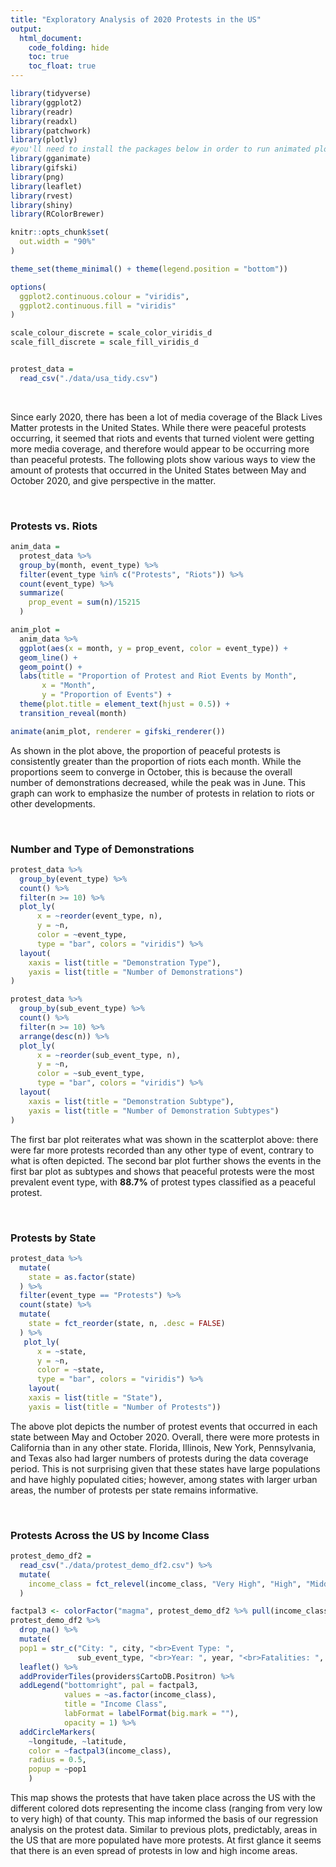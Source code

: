 ```yaml
---
title: "Exploratory Analysis of 2020 Protests in the US"
output: 
  html_document:
    code_folding: hide
    toc: true
    toc_float: true
---
```


```r
library(tidyverse)
library(ggplot2)
library(readr)
library(readxl)
library(patchwork)
library(plotly)
#you'll need to install the packages below in order to run animated plots or knit
library(gganimate)
library(gifski)
library(png)
library(leaflet)
library(rvest)
library(shiny)
library(RColorBrewer)

knitr::opts_chunk$set(
  out.width = "90%"
)

theme_set(theme_minimal() + theme(legend.position = "bottom"))

options(
  ggplot2.continuous.colour = "viridis",
  ggplot2.continuous.fill = "viridis"
)

scale_colour_discrete = scale_color_viridis_d
scale_fill_discrete = scale_fill_viridis_d


protest_data =
  read_csv("./data/usa_tidy.csv")
```

<style type="text/css">

h1.title {
  text-align: center;
}

</style>

&nbsp;

Since early 2020, there has been a lot of media coverage of the Black Lives Matter protests in the United States. While there were peaceful protests occurring, it seemed that riots and events that turned violent were getting more media coverage, and therefore would appear to be occurring more than peaceful protests. The following plots show various ways to view the amount of protests that occurred in the United States between May and October 2020, and give perspective in the matter.

&nbsp;

### Protests vs. Riots

```r
anim_data =
  protest_data %>%
  group_by(month, event_type) %>% 
  filter(event_type %in% c("Protests", "Riots")) %>%
  count(event_type) %>% 
  summarize(
    prop_event = sum(n)/15215
  )

anim_plot =
  anim_data %>% 
  ggplot(aes(x = month, y = prop_event, color = event_type)) +
  geom_line() +
  geom_point() +
  labs(title = "Proportion of Protest and Riot Events by Month",
       x = "Month",
       y = "Proportion of Events") +
  theme(plot.title = element_text(hjust = 0.5)) +
  transition_reveal(month)

animate(anim_plot, renderer = gifski_renderer())
```

As shown in the plot above, the proportion of peaceful protests is consistently greater than the proportion of riots each month. While the proportions seem to converge in October, this is because the overall number of demonstrations decreased, while the peak was in June. This graph can work to emphasize the number of protests in relation to riots or other developments.

&nbsp;

### Number and Type of Demonstrations

```r
protest_data %>% 
  group_by(event_type) %>% 
  count() %>% 
  filter(n >= 10) %>% 
  plot_ly(
      x = ~reorder(event_type, n),
      y = ~n, 
      color = ~event_type,
      type = "bar", colors = "viridis") %>% 
  layout(
    xaxis = list(title = "Demonstration Type"),
    yaxis = list(title = "Number of Demonstrations")
)

protest_data %>% 
  group_by(sub_event_type) %>% 
  count() %>% 
  filter(n >= 10) %>% 
  arrange(desc(n)) %>% 
  plot_ly(
      x = ~reorder(sub_event_type, n), 
      y = ~n,
      color = ~sub_event_type,
      type = "bar", colors = "viridis") %>% 
  layout(
    xaxis = list(title = "Demonstration Subtype"),
    yaxis = list(title = "Number of Demonstration Subtypes")
)
```

The first bar plot reiterates what was shown in the scatterplot above: there were far more protests recorded than any other type of event, contrary to what is often depicted. The second bar plot further shows the events in the first bar plot as subtypes and shows that peaceful protests were the most prevalent event type, with **88.7%** of protest types classified as a peaceful protest.

&nbsp;

### Protests by State

```r
protest_data %>% 
  mutate(
    state = as.factor(state)
  ) %>% 
  filter(event_type == "Protests") %>% 
  count(state) %>% 
  mutate(
    state = fct_reorder(state, n, .desc = FALSE)
  ) %>% 
   plot_ly(
      x = ~state,
      y = ~n, 
      color = ~state,
      type = "bar", colors = "viridis") %>% 
    layout(
    xaxis = list(title = "State"),
    yaxis = list(title = "Number of Protests"))
```

The above plot depicts the number of protest events that occurred in each state between May and October 2020. Overall, there were more protests in California than in any other state. Florida, Illinois, New York, Pennsylvania, and Texas also had larger numbers of protests during the data coverage period. This is not surprising given that these states have large populations and have highly populated cities; however, among states with larger urban areas, the number of protests per state remains informative.

&nbsp;

### Protests Across the US by Income Class

```r
protest_demo_df2 =
  read_csv("./data/protest_demo_df2.csv") %>% 
  mutate(
    income_class = fct_relevel(income_class, "Very High", "High", "Middle", "Low", "Very Low")
  )

factpal3 <- colorFactor("magma", protest_demo_df2 %>% pull(income_class))
protest_demo_df2 %>% 
  drop_na() %>% 
  mutate(
  pop1 = str_c("City: ", city, "<br>Event Type: ", 
               sub_event_type, "<br>Year: ", year, "<br>Fatalities: ", fatalities)) %>%
  leaflet() %>% 
  addProviderTiles(providers$CartoDB.Positron) %>% 
  addLegend("bottomright", pal = factpal3,
            values = ~as.factor(income_class),
            title = "Income Class",
            labFormat = labelFormat(big.mark = ""),
            opacity = 1) %>%
  addCircleMarkers(
    ~longitude, ~latitude,
    color = ~factpal3(income_class),
    radius = 0.5,
    popup = ~pop1
    )
```

This map shows the protests that have taken place across the US with the different colored dots representing the income class (ranging from very low to very high) of that county. This map informed the basis of our regression analysis on the protest data. Similar to previous plots, predictably, areas in the US that are more populated have more protests. At first glance it seems that there is an even spread of protests in low and high income areas.
